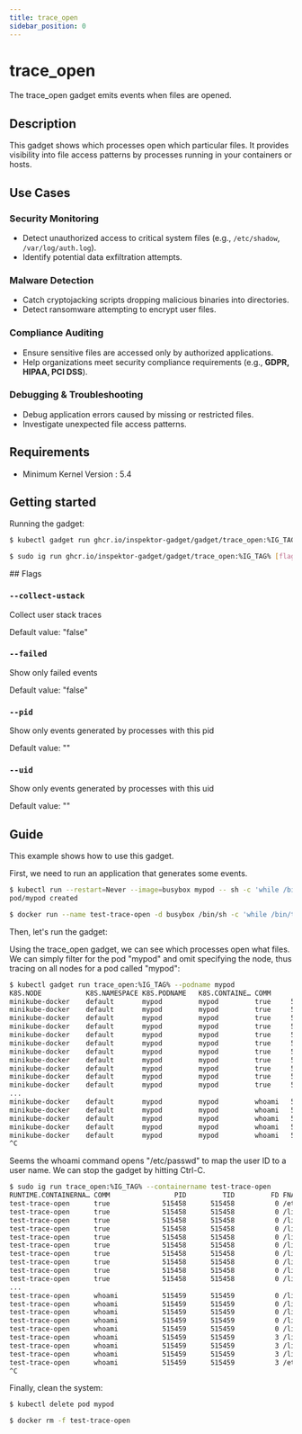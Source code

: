 ```yaml
---
title: trace_open
sidebar_position: 0
---
```



# trace_open

The trace_open gadget emits events when files are opened.

## Description 

This gadget shows which processes open which particular files. It provides visibility into file access patterns by processes running in your containers or hosts.

## Use Cases

### Security Monitoring
- Detect unauthorized access to critical system files (e.g., `/etc/shadow`, `/var/log/auth.log`).
- Identify potential data exfiltration attempts.

### Malware Detection
- Catch cryptojacking scripts dropping malicious binaries into directories.
- Detect ransomware attempting to encrypt user files.

### Compliance Auditing
- Ensure sensitive files are accessed only by authorized applications.
- Help organizations meet security compliance requirements (e.g., **GDPR, HIPAA, PCI DSS**).

### Debugging & Troubleshooting
- Debug application errors caused by missing or restricted files.
- Investigate unexpected file access patterns.

## Requirements

- Minimum Kernel Version : 5.4

## Getting started

Running the gadget:

<Tabs groupId="env">
  <TabItem value="kubectl-gadget" label="kubectl gadget">

```bash
$ kubectl gadget run ghcr.io/inspektor-gadget/gadget/trace_open:%IG_TAG% [flags]
```

  </TabItem>

  <TabItem value="ig" label="ig">

```bash
$ sudo ig run ghcr.io/inspektor-gadget/gadget/trace_open:%IG_TAG% [flags]
```

  </TabItem>
</Tabs>
## Flags

### `--collect-ustack`

Collect user stack traces

Default value: "false"

### `--failed`

Show only failed events

Default value: "false"

### `--pid`

Show only events generated by processes with this pid

Default value: ""

### `--uid`

Show only events generated by processes with this uid

Default value: ""

## Guide

This example shows how to use this gadget.

First, we need to run an application that generates some events.

<Tabs groupId="env">
  <TabItem value="kubectl-gadget" label="kubectl gadget">

```bash
$ kubectl run --restart=Never --image=busybox mypod -- sh -c 'while /bin/true ; do whoami ; sleep 3 ; done'
pod/mypod created
```

  </TabItem>

  <TabItem value="ig" label="ig">

```bash
$ docker run --name test-trace-open -d busybox /bin/sh -c 'while /bin/true ; do whoami ; sleep 3 ; done'
```

  </TabItem>
</Tabs>

Then, let's run the gadget:

<Tabs groupId="env">
  <TabItem value="kubectl-gadget" label="kubectl gadget">
Using the trace_open gadget, we can see which processes open what files.
We can simply filter for the pod "mypod" and omit specifying the node,
thus tracing on all nodes for a pod called "mypod":

```bash
$ kubectl gadget run trace_open:%IG_TAG% --podname mypod
K8S.NODE           K8S.NAMESPACE K8S.PODNAME   K8S.CONTAINE… COMM        PID     TID      FD FNAME                    MODE    ERROR
minikube-docker    default       mypod         mypod         true     511559  511559       0 /etc/ld.so.cache         ------… ENOEN
minikube-docker    default       mypod         mypod         true     511559  511559       0 /lib/x86_64-linux-gnu/g… ------… ENOEN
minikube-docker    default       mypod         mypod         true     511559  511559       0 /lib/x86_64-linux-gnu/g… ------… ENOEN
minikube-docker    default       mypod         mypod         true     511559  511559       0 /lib/x86_64-linux-gnu/t… ------… ENOEN
minikube-docker    default       mypod         mypod         true     511559  511559       0 /lib/x86_64-linux-gnu/t… ------… ENOEN
minikube-docker    default       mypod         mypod         true     511559  511559       0 /lib/x86_64-linux-gnu/t… ------… ENOEN
minikube-docker    default       mypod         mypod         true     511559  511559       0 /lib/x86_64-linux-gnu/t… ------… ENOEN
minikube-docker    default       mypod         mypod         true     511559  511559       0 /lib/x86_64-linux-gnu/x… ------… ENOEN
minikube-docker    default       mypod         mypod         true     511559  511559       0 /lib/x86_64-linux-gnu/x… ------… ENOEN
minikube-docker    default       mypod         mypod         true     511559  511559       0 /lib/x86_64-linux-gnu/x… ------… ENOEN
minikube-docker    default       mypod         mypod         true     511559  511559       0 /lib/x86_64-linux-gnu/l… ------… ENOEN
...
minikube-docker    default       mypod         mypod         whoami   511560  511560       0 /lib/x86_64/libm.so.6    ------… ENOEN
minikube-docker    default       mypod         mypod         whoami   511560  511560       3 /lib/libm.so.6           ------…
minikube-docker    default       mypod         mypod         whoami   511560  511560       3 /lib/libresolv.so.2      ------…
minikube-docker    default       mypod         mypod         whoami   511560  511560       3 /lib/libc.so.6           ------…
minikube-docker    default       mypod         mypod         whoami   511560  511560       3 /etc/passwd              ------…
^C
```

Seems the whoami command opens "/etc/passwd" to map the user ID to a user name.
We can stop the gadget by hitting Ctrl-C.

  </TabItem>

  <TabItem value="ig" label="ig">

```bash
$ sudo ig run trace_open:%IG_TAG% --containername test-trace-open
RUNTIME.CONTAINERNA… COMM                PID         TID         FD FNAME                    MODE       ERROR
test-trace-open      true             515458      515458          0 /etc/ld.so.cache         ---------- ENOENT
test-trace-open      true             515458      515458          0 /lib/x86_64-linux-gnu/g… ---------- ENOENT
test-trace-open      true             515458      515458          0 /lib/x86_64-linux-gnu/g… ---------- ENOENT
test-trace-open      true             515458      515458          0 /lib/x86_64-linux-gnu/t… ---------- ENOENT
test-trace-open      true             515458      515458          0 /lib/x86_64-linux-gnu/t… ---------- ENOENT
test-trace-open      true             515458      515458          0 /lib/x86_64-linux-gnu/t… ---------- ENOENT
test-trace-open      true             515458      515458          0 /lib/x86_64-linux-gnu/t… ---------- ENOENT
test-trace-open      true             515458      515458          0 /lib/x86_64-linux-gnu/x… ---------- ENOENT
test-trace-open      true             515458      515458          0 /lib/x86_64-linux-gnu/x… ---------- ENOENT
test-trace-open      true             515458      515458          0 /lib/x86_64-linux-gnu/x… ---------- ENOENT
...
test-trace-open      whoami           515459      515459          0 /lib/tls/x86_64/libm.so… ---------- ENOENT
test-trace-open      whoami           515459      515459          0 /lib/tls/libm.so.6       ---------- ENOENT
test-trace-open      whoami           515459      515459          0 /lib/x86_64/x86_64/libm… ---------- ENOENT
test-trace-open      whoami           515459      515459          0 /lib/x86_64/libm.so.6    ---------- ENOENT
test-trace-open      whoami           515459      515459          0 /lib/x86_64/libm.so.6    ---------- ENOENT
test-trace-open      whoami           515459      515459          3 /lib/libm.so.6           ----------
test-trace-open      whoami           515459      515459          3 /lib/libresolv.so.2      ----------
test-trace-open      whoami           515459      515459          3 /lib/libc.so.6           ----------
test-trace-open      whoami           515459      515459          3 /etc/passwd              ----------
^C
```

  </TabItem>
</Tabs>

Finally, clean the system:

<Tabs groupId="env">
  <TabItem value="kubectl-gadget" label="kubectl gadget">

```bash
$ kubectl delete pod mypod
```

  </TabItem>

  <TabItem value="ig" label="ig">

```bash
$ docker rm -f test-trace-open
```

  </TabItem>
</Tabs>
